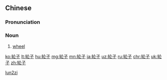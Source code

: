 ==Chinese==
{{zh-hanzi-box|[[轮]][[子]]|[[輪子]]}}

===Pronunciation===
{{zh-pron
|m=lúnzi
|cat=noun
}}

===Noun===
{{zh-noun}}

# {{context|Intermediate Mandarin|lang=zh|sort=lun2zi}} [[wheel]]

[[Category:zh:Simple machines|lun2zi]]

[[ko:轮子]]
[[lt:轮子]]
[[hu:轮子]]
[[mg:轮子]]
[[mn:轮子]]
[[ja:轮子]]
[[uz:轮子]]
[[ru:轮子]]
[[chr:轮子]]
[[uk:轮子]]
[[zh:轮子]]